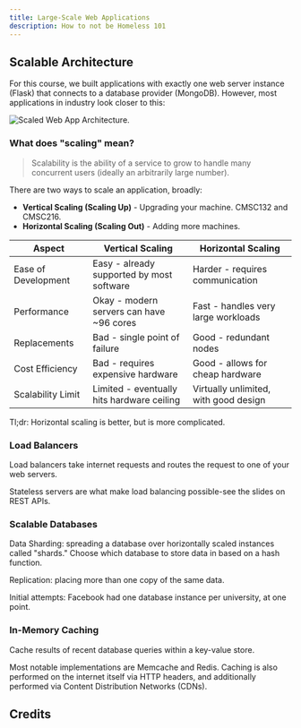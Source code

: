 ```yaml
---
title: Large-Scale Web Applications
description: How to not be Homeless 101
---
```


## Scalable Architecture

For this course, we built applications with exactly one web server instance (Flask) that connects to a database provider (MongoDB). However, most applications in industry look closer to this: 

![Scaled Web App Architecture.](/scaled-architecture.png)

### What does "scaling" mean?

> Scalability is the ability of a service to grow to handle many concurrent users (ideally an arbitrarily large number).

There are two ways to scale an application, broadly:

- **Vertical Scaling (Scaling Up)** - Upgrading your machine. CMSC132 and CMSC216.
- **Horizontal Scaling (Scaling Out)** - Adding more machines.

| Aspect | Vertical Scaling | Horizontal Scaling |
|---------|----------------------|-------------------------|
| Ease of Development | Easy - already supported by most software | Harder - requires communication |
| Performance | Okay - modern servers can have ~96 cores | Fast - handles very large workloads |
| Replacements | Bad - single point of failure | Good - redundant nodes |
| Cost Efficiency | Bad - requires expensive hardware | Good - allows for cheap hardware |
| Scalability Limit | Limited - eventually hits hardware ceiling | Virtually unlimited, with good design |

Tl;dr: Horizontal scaling is better, but is more complicated.

### Load Balancers

Load balancers take internet requests and routes the request to one of your web servers. 

Stateless servers are what make load balancing possible-see the slides on REST APIs.

### Scalable Databases

Data Sharding: spreading a database over horizontally scaled instances called "shards." Choose which database to store data in based on a hash function.

Replication: placing more than one copy of the same data.

Initial attempts: Facebook had one database instance per university, at one point.  

### In-Memory Caching 

Cache results of recent database queries within a key-value store.

Most notable implementations are Memcache and Redis. Caching is also performed on the internet itself via HTTP headers, and additionally performed via Content Distribution Networks (CDNs).

## Credits

<Cards>
  <Card title="Mendel Rosenblum's Lecture on Large-Scale Web Applications" href="https://web.stanford.edu/class/cs142/lectures/LargeScaleWebApps.pdf" />
  <Card title="Steve Tarzia's Lecture on Types of Scaling" href="https://web.stanford.edu/class/cs142/lectures/LargeScaleWebApps.pdf" />
</Cards>